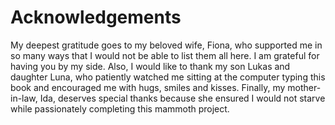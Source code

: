 # Acknowledgements {#sec-acknowledgements .unnumbered .unlisted}

My deepest gratitude goes to my beloved wife, Fiona, who supported me in so many ways that I would not be able to list them all here. I am grateful for having you by my side. Also, I would like to thank my son Lukas and daughter Luna, who patiently watched me sitting at the computer typing this book and encouraged me with hugs, smiles and kisses. Finally, my mother-in-law, Ida, deserves special thanks because she ensured I would not starve while passionately completing this mammoth project.

